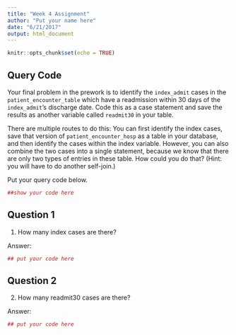 ```yaml
---
title: "Week 4 Assignment"
author: "Put your name here"
date: "6/21/2017"
output: html_document
---
```


```r
knitr::opts_chunk$set(echo = TRUE)
```

## Query Code

Your final problem in the prework is to identify the `index_admit` cases in the `patient_encounter_table` which have a readmission within 30 days of the `index_admit`'s discharge date. Code this as a case statement and save the results as another variable called `readmit30` in your table. 

There are multiple routes to do this: You can first identify the index cases, save that version of `patient_encounter_hosp` as a table in your database, and then identify the cases within the index variable. However, you can also combine the two cases into a single statement, because we know that there are only two types of entries in these table. How could you do that? (Hint: you will have to do another self-join.)

Put your query code below.

```r
##show your code here

```

## Question 1

1) How many index cases are there?

Answer: 

```r
## put your code here
```

## Question 2

2) How many readmit30 cases are there?

Answer: 

```r
## put your code here
```
